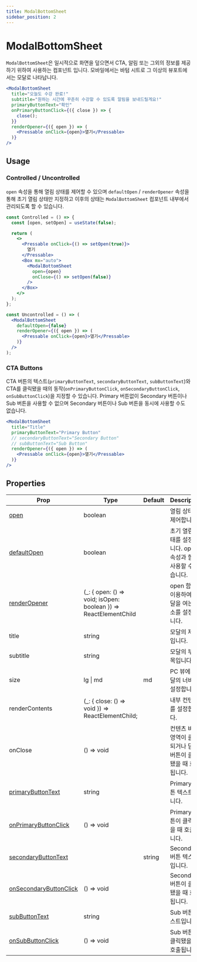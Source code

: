 ```yaml
---
title: ModalBottomSheet
sidebar_position: 2
---
```


# ModalBottomSheet

`ModalBottomSheet`은 일시적으로 화면을 덮으면서 CTA, 알림 또는 그외의 정보를 제공하기 위하여 사용하는 컴포넌트 입니다.
모바일에서는 바텀 시트로 그 이상의 뷰포트에서는 모달로 나타납니다.

```jsx live
<ModalBottomSheet
  title="오늘도 수강 완료!"
  subtitle="원하는 시간에 꾸준히 수강할 수 있도록 알림을 보내드릴게요!"
  primaryButtonText="확인"
  onPrimaryButtonClick={({ close }) => {
    close();
  }}
  renderOpener={({ open }) => (
    <Pressable onClick={open}>열기</Pressable>
  )}
/>
```

## Usage

### Controlled / Uncontrolled

`open` 속성을 통해 열림 상태를 제어할 수 있으며 `defaultOpen` / `renderOpener` 속성을 통해 초기 열림 상태만 지정하고 이후의 상태는 `ModalBottomSheet` 컴포넌트 내부에서 관리되도록 할 수 있습니다.

```jsx
const Controlled = () => {
  const [open, setOpen] = useState(false);

  return (
    <>
      <Pressable onClick={() => setOpen(true)}>
        열기
      </Pressable>
      <Box mx="auto">
        <ModalBottomSheet
          open={open}
          onClose={() => setOpen(false)}
        />
      </Box>
    </>
  );
};

const Uncontrolled = () => (
  <ModalBottomSheet
    defaultOpen={false}
    renderOpener={({ open }) => (
      <Pressable onClick={open}>열기</Pressable>
    )}
  />
);
```

### CTA Buttons

CTA 버튼의 텍스트(`primaryButtonText`, `secondaryButtonText`, `subButtonText`)와 CTA를 클릭됐을 때의 동작(`onPrimaryButtonClick`, `onSecondaryButtonClick`, `onSubButtonClick`)을 지정할 수 있습니다.
Primary 버튼없이 Secondary 버튼이나 Sub 버튼을 사용할 수 없으며 Secondary 버튼이나 Sub 버튼을 동시에 사용할 수도 없습니다.

```jsx live
<ModalBottomSheet
  title="Title"
  primaryButtonText="Primary Button"
  // secondaryButtonText="Secondary Button"
  // subButtonText="Sub Button"
  renderOpener={({ open }) => (
    <Pressable onClick={open}>열기</Pressable>
  )}
/>
```

## Properties

| Prop                                      | Type                                                              | Default | Description                                                       |
| ----------------------------------------- | ----------------------------------------------------------------- | ------- | ----------------------------------------------------------------- |
| [open](#controlled--uncontrolled)         | boolean                                                           |         | 열림 상태를 제어합니다.                                           |
| [defaultOpen](#controlled--uncontrolled)  | boolean                                                           |         | 초기 열림 상태를 설정합니다. open 속성과 함께 사용할 수 없습니다. |
| [renderOpener](#controlled--uncontrolled) | (\_: \{ open: () => void; isOpen: boolean }) => ReactElementChild |         | open 함수를 이용하여 모달을 여는 요소를 설정합니다.               |
| title                                     | string                                                            |         | 모달의 제목입니다.                                                |
| subtitle                                  | string                                                            |         | 모달의 부제목입니다.                                              |
| size                                      | lg \| md                                                          | md      | PC 뷰에서 모달의 너비를 설정합니다.                               |
| renderContents                            | (\_: \{ close: () => void }) => ReactElementChild;                |         | 내부 컨텐츠를 설정합니다.                                         |
| onClose                                   | () => void                                                        |         | 컨텐츠 바깥 영역이 클릭되거나 닫기 버튼이 클릭됐을 때 호출됩니다. |
| [primaryButtonText](#cta-buttons)         | string                                                            |         | Primary 버튼 텍스트입니다.                                        |
| [onPrimaryButtonClick](#cta-buttons)      | () => void                                                        |         | Primary 버튼이 클릭됐을 때 호출됩니다.                            |
| [secondaryButtonText](#cta-buttons)       |                                                                   | string  | Secondary 버튼 텍스트입니다.                                      |
| [onSecondaryButtonClick](#cta-buttons)    | () => void                                                        |         | Secondary 버튼이 클릭됐을 때 호출됩니다.                          |
| [subButtonText](#cta-buttons)             | string                                                            |         | Sub 버튼 텍스트입니다.                                            |
| [onSubButtonClick](#cta-buttons)          | () => void                                                        |         | Sub 버튼이 클릭됐을 때 호출됩니다.                                |
